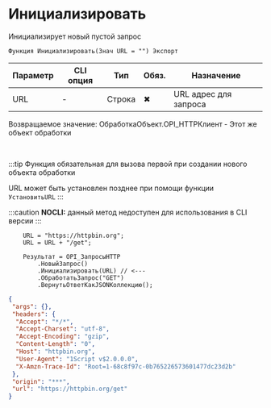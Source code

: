 ﻿---
sidebar_position: 1
description: Инициализировать  и другие функции для работы с HTTP-клиент в Открытом пакете интеграций - бесплатной open-source библиотеке интеграций для 1С:Предприятие 8, OneScript и CLI
keywords: [1C, 1С, 1С:Предприятие, 1С:Предприятие 8.3, API, Интеграция, Сервисы, Обмен, OneScript, CLI, HTTP-клиент]
---


# Инициализировать 
 Инициализирует новый пустой запрос



`Функция Инициализировать(Знач URL = "") Экспорт`

  | Параметр | CLI опция | Тип | Обяз. | Назначение |
  |-|-|-|-|-|
  | URL | - | Строка | &#x2716; | URL адрес для запроса |

  
  Возвращаемое значение:   ОбработкаОбъект.OPI_HTTPКлиент -  Этот же объект обработки

<br/>

:::tip
Функция обязательная для вызова первой при создании нового объекта обработки

URL может быть установлен позднее при помощи функции `УстановитьURL`
:::

:::caution
**NOCLI:** данный метод недоступен для использования в CLI версии
:::
<br/>



```bsl title="Пример использования для 1С:Предприятие/OneScript"
    URL = "https://httpbin.org";
    URL = URL + "/get";

    Результат = OPI_ЗапросыHTTP
        .НовыйЗапрос()
        .Инициализировать(URL) // <---
        .ОбработатьЗапрос("GET")
        .ВернутьОтветКакJSONКоллекцию();
```
    



```json title="Результат"
{
 "args": {},
 "headers": {
  "Accept": "*/*",
  "Accept-Charset": "utf-8",
  "Accept-Encoding": "gzip",
  "Content-Length": "0",
  "Host": "httpbin.org",
  "User-Agent": "1Script v$2.0.0.0",
  "X-Amzn-Trace-Id": "Root=1-68c8f97c-0b765226573601477dc23d2b"
 },
 "origin": "***",
 "url": "https://httpbin.org/get"
}
```
